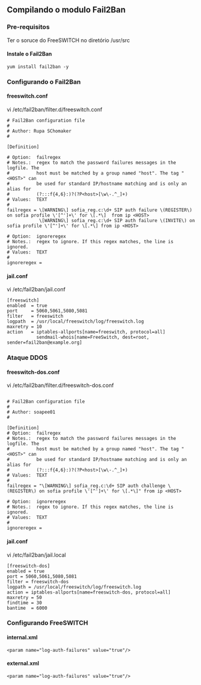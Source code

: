 == Compilando o modulo Fail2Ban ==
=== Pre-requisitos ===

Ter o soruce do FreeSWITCH no diretório /usr/src
==== Instale o Fail2Ban ====

<pre>
yum install fail2ban -y 
</pre>

=== Configurando o Fail2Ban ===
====freeswitch.conf====

vi /etc/fail2ban/filter.d/freeswitch.conf

<pre>
# Fail2Ban configuration file
#
# Author: Rupa SChomaker
#

[Definition]

# Option:  failregex
# Notes.:  regex to match the password failures messages in the logfile. The
#          host must be matched by a group named "host". The tag "<HOST>" can
#          be used for standard IP/hostname matching and is only an alias for
#          (?:::f{4,6}:)?(?P<host>[\w\-.^_]+)
# Values:  TEXT
#
failregex = \[WARNING\] sofia_reg.c:\d+ SIP auth failure \(REGISTER\) on sofia profile \'[^']+\' for \[.*\]  from ip <HOST>
            \[WARNING\] sofia_reg.c:\d+ SIP auth failure \(INVITE\) on sofia profile \'[^']+\' for \[.*\] from ip <HOST>

# Option:  ignoreregex
# Notes.:  regex to ignore. If this regex matches, the line is ignored.
# Values:  TEXT
#
ignoreregex =
</pre>

====jail.conf====

vi /etc/fail2ban/jail.conf

<pre>
[freeswitch]
enabled  = true
port     = 5060,5061,5080,5081
filter   = freeswitch
logpath  = /usr/local/freeswitch/log/freeswitch.log
maxretry = 10
action   = iptables-allports[name=freeswitch, protocol=all]
           sendmail-whois[name=FreeSwitch, dest=root, sender=fail2ban@example.org]
</pre>

=== Ataque DDOS ===
====freeswitch-dos.conf====

vi /etc/fail2ban/filter.d/freeswitch-dos.conf

<pre>

# Fail2Ban configuration file
#
# Author: soapee01
#

[Definition]
# Option:  failregex
# Notes.:  regex to match the password failures messages in the logfile. The
#          host must be matched by a group named "host". The tag "<HOST>" can
#          be used for standard IP/hostname matching and is only an alias for
#          (?:::f{4,6}:)?(?P<host>[\w\-.^_]+)
# Values:  TEXT
#
failregex = "\[WARNING\] sofia_reg.c:\d+ SIP auth challenge \(REGISTER\) on sofia profile \'[^']+\' for \[.*\]" from ip <HOST>

# Option:  ignoreregex
# Notes.:  regex to ignore. If this regex matches, the line is ignored.
# Values:  TEXT
#
ignoreregex =

</pre>

====jail.conf====

vi /etc/fail2ban/jail.local

<pre>
[freeswitch-dos]
enabled = true
port = 5060,5061,5080,5081
filter = freeswitch-dos
logpath = /usr/local/freeswitch/log/freeswitch.log
action = iptables-allports[name=freeswitch-dos, protocol=all]
maxretry = 50
findtime = 30
bantime  = 6000
</pre>

=== Configurando FreeSWITCH ===
====internal.xml====
<pre>
<param name="log-auth-failures" value="true"/>
</pre>
====external.xml====
<pre>
<param name="log-auth-failures" value="true"/>
</pre>